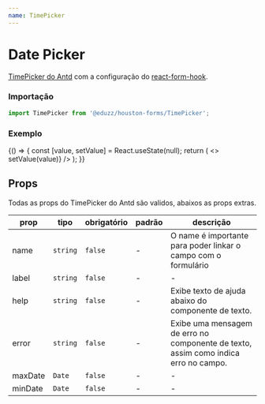 ```yaml
---
name: TimePicker
---
```




# Date Picker

[TimePicker do Antd](https://ant.design/components/date-picker) com a
configuração do [react-form-hook](https://react-hook-form.com).

### Importação

```js
import TimePicker from '@eduzz/houston-forms/TimePicker';
```

### Exemplo

<Playground>
  {() => {
    const [value, setValue] = React.useState(null);
    return (
      <>
        <TimePicker label='Hora' value={value} onChange={value => setValue(value)} />
      </>
    );
  }}
</Playground>

## Props

Todas as props do TimePicker do Antd são validos, abaixos as props extras.

| prop    | tipo     | obrigatório | padrão | descrição                                                                           |
| ------- | -------- | ----------- | ------ | ----------------------------------------------------------------------------------- |
| name    | `string` | `false`     | -      | O name é importante para poder linkar o campo com o formulário                      |
| label   | `string` | `false`     | -      | -                                                                                   |
| help    | `string` | `false`     | -      | Exibe texto de ajuda abaixo do componente de texto.                                 |
| error   | `string` | `false`     | -      | Exibe uma mensagem de erro no componente de texto, assim como indica erro no campo. |
| maxDate | `Date`   | `false`     | -      | -                                                                                   |
| minDate | `Date`   | `false`     | -      | -                                                                                   |

